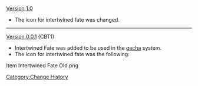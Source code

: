 [[Version 1.0]]
*The icon for intertwined fate was changed.
----
[[Version 0.0.1]] (CBT1)
*Intertwined Fate was added to be used in the [[Wishes|gacha]] system.
*The icon for intertwined fate was the following:
<gallery hideaddbutton="true" captionalign="center">
Item Intertwined Fate Old.png
</gallery>
<noinclude>[[Category:Change History]]</noinclude>